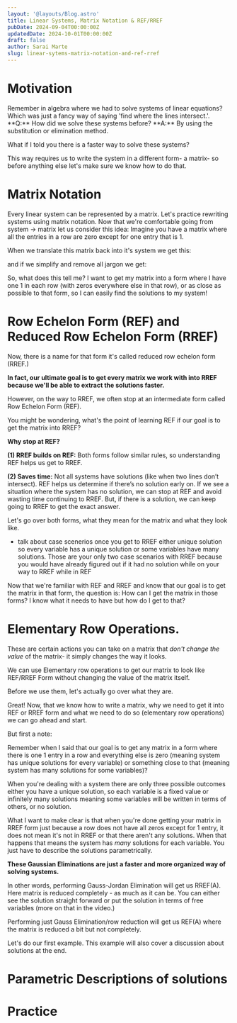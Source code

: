 ```yaml
---
layout: '@layouts/Blog.astro'
title: Linear Systems, Matrix Notation & REF/RREF
pubDate: 2024-09-04T00:00:00Z 
updatedDate: 2024-10-01T00:00:00Z 
draft: false
author: Sarai Marte
slug: linear-sytems-matrix-notation-and-ref-rref
---
```



# Motivation

<F>
Remember in algebra where we had to solve systems of linear equations? Which was just a fancy way of saying 'find where the lines intersect.'.
</F> 

<F>
**Q:** How did we solve these systems before?
</F>

<F>
**A:** By using the substitution or elimination method.
</F>

What if I told you there is a faster way to solve these systems?

This way requires us to write the system in a different form- a matrix- so before anything else let's make sure we know how to do that. 

# Matrix Notation  

<F>
Every linear system can be represented by a matrix.
</F>

<F>
Let's practice rewriting systems using matrix notation. 
</F>

<F>
Now that we're comfortable going from system -> matrix let us consider this idea:
</F>

<F>
Imagine you have a matrix where all the entries in a row are zero except for one entry that is 1.
</F>

<Latex formula = '\begin{bmatrix}
    1 & 0 & 0 & | & 1 \\
    0 & 1 & 0 & | & 2 \\
    0 & 0 & 1 & | & 3 \\
\end{bmatrix}'/>

When we translate this matrix back into it's system we get this:

<Latex formula = "\begin{aligned}
1x_1 + 0x_2 + 0x_3 &= 1 \\
0x_1 + 1x_2 + 0x_3 &= 2 \\
0x_1 + 0x_2 + 1x_3 &= 3
\end{aligned}
"/>

and if we simplify and remove all jargon we get:

<Latex formula = "\begin{aligned}
    x_1 = 1 \\
    x_2 = 2 \\
    x_3 = 3
\end{aligned}
"/>

So, what does this tell me? I want to get my matrix into a form where I have one 1 in each row (with zeros everywhere else in that row), or as close as possible to that form, so I can easily find the solutions to my system!

# Row Echelon Form (REF) and Reduced Row Echelon Form (RREF)

Now, there is a name for that form it's called reduced row echelon form (RREF.)

**In fact, our ultimate goal is to get every matrix we work with into RREF because we'll be able to extract the solutions faster.**

However, on the way to RREF, we often stop at an intermediate form called Row Echelon Form (REF).

You might be wondering, what's the point of learning REF if our goal is to get the matrix into RREF?

**Why stop at REF?**

**(1) RREF builds on REF:** Both forms follow similar rules, so understanding REF helps us get to RREF.

**(2) Saves time:** Not all systems have solutions (like when two lines don’t intersect). REF helps us determine if there’s no solution early on. If we see a situation where the system has no solution, we can stop at REF and avoid wasting time continuing to RREF. But, if there is a solution, we can keep going to RREF to get the exact answer.

Let's go over both forms, what they mean for the matrix and what they look like.

* talk about case scenerios once you get to RREF either unique solution so every variable has a unique solution or some variables have many solutions. 
Those are your only two case scenarios with RREF because you would have already figured out if it had no solution while on your way to RREF while in REF

Now that we're familiar with REF and RREF and know that our goal is to get the matrix in that form, the question is: How can I get the matrix in those forms? I know what it needs to have but how do I get to that?

# Elementary Row Operations.

These are certain actions you can take on a matrix that *don't change the value* of the matrix- it simply changes the way it looks.

We can use Elementary row operations to get our matrix to look like REF/RREF Form without changing the value of the matrix itself.

Before we use them, let's actually go over what they are.

Great! Now, that we know how to write a matrix, why we need to get it into REF or RREF form and what we need to do so (elementary row operations) we can go ahead and start. 


But first a note: 

Remember when I said that our goal is to get any matrix in a form where there is one 1 entry in a row and everything else is zero (meaning system has unique solutions for every variable) or something close to that (meaning system has many solutions for some variables)?

When you're dealing with a system there are only three possible outcomes either you have a unique solution, so each variable is a fixed value or infinitely many solutions meaning some variables will be written in terms of others, or no solution. 

What I want to make clear is that when you're done getting your matrix in RREF form just because a row does not have all zeros except for 1 entry, it does not mean it's not in RREF or that there aren't any solutions. When that happens that means the system has *many* solutions for each variable. You just have to describe the solutions parametrically.

**These Gaussian Eliminations are just a faster and more organized way of solving systems.**

In other words, performing Gauss-Jordan Elimination will get us RREF(A). Here matrix is reduced completely - as much as it can be. You can either see the solution straight forward or put the solution in terms of free variables (more on that in the video.)

Performing just Gauss Elimination/row reduction will get us REF(A) where the matrix is reduced a bit but not completely.

Let's do our first example. This example will also cover a discussion about solutions at the end.

# Parametric Descriptions of solutions


# Practice 

